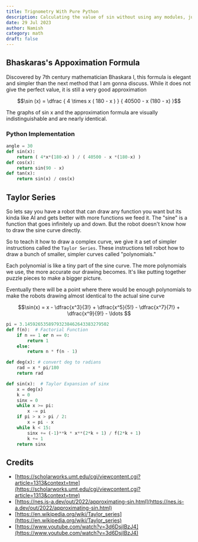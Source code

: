 ```yaml
---
title: Trignometry With Pure Python
description: Calculating the value of sin without using any modules, just pure and raw mathematics. Covers Taylor Series and Bhaskara's approximation
date: 29 Jul 2023
author: Namish 
category: math
draft: false
---
```


<Sin client:load/>

## Bhaskaras's Appoximation Formula

Discovered by 7th century mathematician Bhaskara I, this formula is elegant and simpler than the next method that I am gonna discuss. While it does not give the perfect value, it is still a very good approximation

<div align="center" class="bg-darker text-xl md:text-3xl py-16 px-2 font-mono my-6">
 $$\sin (x) = \dfrac { 4 \times x ( 180 - x ) } { 40500 - x (180 - x) }$$
</div>

The graphs of sin x and the approximation formula are visually indistinguishable and are nearly identical.

### Python Implementation

```py
angle = 30
def sin(x):
    return ( 4*x*(180-x) ) / ( 40500 - x *(180-x) )
def cos(x):
    return sin(90 - x)
def tan(x):
    return sin(x) / cos(x)
```
## Taylor Series

So lets say you have a robot that can draw any function you want but its kinda like AI and gets better with more functions we feed it. The "sine" is a function that goes infinitely up and down. But the robot doesn't know how to draw the sine curve directly.

So to teach it how to draw a complex curve, we give it a set of simpler instructions called the `Taylor Series`. These instructions tell robot how to draw a bunch of smaller, simpler curves called "polynomials."

Each polynomial is like a tiny part of the sine curve. The more polynomials we use, the more accurate our drawing becomes. It's like putting together puzzle pieces to make a bigger picture.

Eventually there will be a point where there would be enough polynomials to make the robots drawing almost identical to the actual sine curve
<div align="center" class="bg-darker py-16 text-xl md:text-3xl px-2 font-mono my-6">
 $$\sin(x) = x - \dfrac{x^3}{3!} + \dfrac{x^5}{5!} - \dfrac{x^7}{7!} + \dfrac{x^9}{9!} - \ldots $$
</div>

```py
pi = 3.14592653589793238462643383279502
def f(n):  # Factorial Function
    if n == 1 or n == 0:
        return 1
    else:
        return n * f(n - 1)

def deg(x): # convert deg to radians
    rad = x * pi/180
    return rad

def sin(x):  # Taylor Expansion of sinx
    x = deg(x)
    k = 0
    sinx = 0
    while x >= pi:
        x -= pi
    if pi > x > pi / 2:
        x = pi - x
    while k < 15:
        sinx += (-1)**k * x**(2*k + 1) / f(2*k + 1)
        k += 1
    return sinx
```

## Credits

+ [https://scholarworks.umt.edu/cgi/viewcontent.cgi?article=1313&context=tme](https://scholarworks.umt.edu/cgi/viewcontent.cgi?article=1313&context=tme)
+ [https://nes.is-a.dev/out/2022/approximating-sin.html](https://nes.is-a.dev/out/2022/approximating-sin.html)
+ [https://en.wikipedia.org/wiki/Taylor_series](https://en.wikipedia.org/wiki/Taylor_series)
+ [https://www.youtube.com/watch?v=3d6DsjIBzJ4](https://www.youtube.com/watch?v=3d6DsjIBzJ4)
